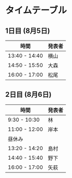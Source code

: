 # タイムテーブル

## 1日目 (8月5日)

| 時間            | 発表者 |
|-----------------|--------|
| 13:40 - 14:40   | 横山  |
| 14:50 - 15:50   | 大森   |
| 16:00 - 17:00   | 松尾   |


## 2日目 (8月6日)

|時間      |発表者      |
|--------|---------|
| 9:30 - 10:30   | 林   |
| 11:00 - 12:00  | 岸本   |
| 昼休み         |        |
| 13:20 - 14:20  | 島村   |
| 14:40 - 15:40  | 野下   |
| 16:00 - 17:00  | 矢萩     |
